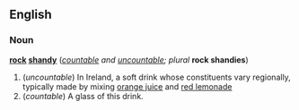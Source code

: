 ==English==
===Noun===
'''[[rock]] [[shandy]]''' (''[[countable]] and [[uncountable]]; plural'' '''rock shandies''')

#(''uncountable'') In Ireland, a soft drink whose constituents vary regionally, typically made by mixing [[orange juice]] and [[red lemonade]]
#(''countable'') A glass of this drink.